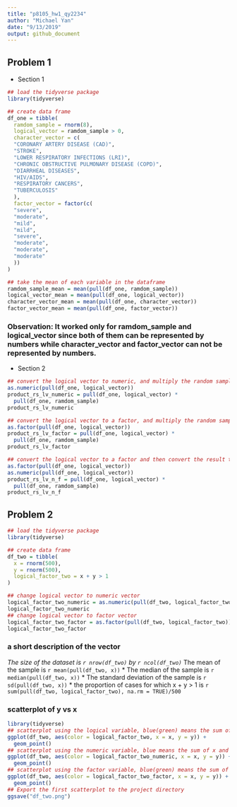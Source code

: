 ```yaml
---
title: "p8105_hw1_qy2234"
author: "Michael Yan"
date: "9/13/2019"
output: github_document
---
```


## Problem 1
* Section 1

```r
## load the tidyverse package
library(tidyverse)

## create data frame
df_one = tibble(
  ramdom_sample = rnorm(8),
  logical_vector = ramdom_sample > 0,
  character_vector = c(
  "CORONARY ARTERY DISEASE (CAD)",
  "STROKE",
  "LOWER RESPIRATORY INFECTIONS (LRI)",
  "CHRONIC OBSTRUCTIVE PULMONARY DISEASE (COPD)",
  "DIARRHEAL DISEASES",
  "HIV/AIDS",
  "RESPIRATORY CANCERS",
  "TUBERCULOSIS"
  ),
  factor_vector = factor(c(
  "severe",
  "moderate",
  "mild",
  "mild",
  "severe",
  "moderate",
  "moderate",
  "moderate"
  ))
)

## take the mean of each variable in the dataframe
ramdom_sample_mean = mean(pull(df_one, ramdom_sample))
logical_vector_mean = mean(pull(df_one, logical_vector))
character_vector_mean = mean(pull(df_one, character_vector))
factor_vector_mean = mean(pull(df_one, factor_vector))
```
### Observation: It worked only for ramdom_sample and logical_vector since both of them can be represented by numbers while character_vector and factor_vector can not be represented by numbers.



* Section 2

```r
## convert the logical vector to numeric, and multiply the random sample by the result
as.numeric(pull(df_one, logical_vector))
product_rs_lv_numeric = pull(df_one, logical_vector) * 
  pull(df_one, ramdom_sample)
product_rs_lv_numeric

## convert the logical vector to a factor, and multiply the random sample by the result
as.factor(pull(df_one, logical_vector))
product_rs_lv_factor = pull(df_one, logical_vector) * 
  pull(df_one, ramdom_sample)
product_rs_lv_factor

## convert the logical vector to a factor and then convert the result to numeric, and multiply the random sample by the result
as.factor(pull(df_one, logical_vector))
as.numeric(pull(df_one, logical_vector))
product_rs_lv_n_f = pull(df_one, logical_vector) * 
  pull(df_one, ramdom_sample)
product_rs_lv_n_f
```


## Problem 2

```r
## load the tidyverse package
library(tidyverse)

## create data frame
df_two = tibble(
  x = rnorm(500),
  y = rnorm(500),
  logical_factor_two = x + y > 1
)

## change logical vector to numeric vector
logical_factor_two_numeric = as.numeric(pull(df_two, logical_factor_two))
logical_factor_two_numeric
## change logical vector to factor vector
logical_factor_two_factor = as.factor(pull(df_two, logical_factor_two))
logical_factor_two_factor
```
### a short description of the vector
*The size of the dataset is `r nrow(df_two)` by `r ncol(df_two)`
* The mean of the sample is `r mean(pull(df_two, x))`
* The median of the sample is `r median(pull(df_two, x))`
* The standard deviation of the sample is `r sd(pull(df_two, x))`
* the proportion of cases for which x + y > 1 is 
`r sum(pull(df_two, logical_factor_two), na.rm = TRUE)/500`

### scatterplot of y vs x
```r
library(tidyverse)
## scatterplot using the logical variable, blue(green) means the sum of x and y exceeds 1
ggplot(df_two, aes(color = logical_factor_two, x = x, y = y)) + 
  geom_point()
## scatterplot using the numeric variable, blue means the sum of x and y exceeds 1
ggplot(df_two, aes(color = logical_factor_two_numeric, x = x, y = y)) + 
  geom_point()
## scatterplot using the factor variable, blue(green) means the sum of x and y exceeds 1
ggplot(df_two, aes(color = logical_factor_two_factor, x = x, y = y)) + 
  geom_point()
## Export the first scatterplot to the project directory
ggsave("df_two.png")
```











